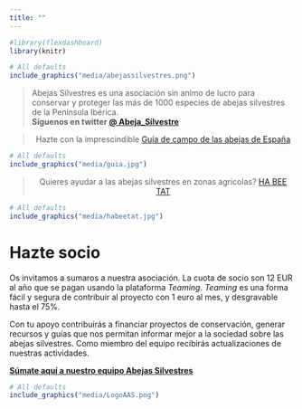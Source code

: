 ```yaml
---
title: ""
---
```


```r
#library(flexdashboard)
library(knitr)
```
    

```r
# All defaults
include_graphics("media/abejassilvestres.png")
```

> Abejas Silvestres es una asociación sin animo de lucro para conservar y proteger las más de 1000 especies de abejas silvestres de la Peninsula Ibérica.   
**Síguenos en twitter [@ Abeja_Silvestre](https://twitter.com/Abeja_Silvestre)**  


<center>

> Hazte con la imprescindible [Guía de campo de las abejas de España](https://www.tundraediciones.es/index.php?option=com_virtuemart&view=productdetails&virtuemart_product_id=390&virtuemart_category_id=25&lang=es)

</center>

```r
# All defaults
include_graphics("media/guia.jpg")
```

<center>

> Quieres ayudar a las abejas silvestres en zonas agricolas? [HA BEE TAT](/habeetat.html)

</center>

```r
# All defaults
include_graphics("media/habeetat.jpg")
```


Hazte socio
============

Os invitamos a sumaros a nuestra asociación. La cuota de socio son 12 EUR al año que se pagan usando la plataforma *Teaming*. *Teaming* es una forma fácil y segura de contribuir al proyecto con 1 euro al mes, y desgravable hasta el 75%.

Con tu apoyo contribuirás a financiar proyectos de conservación, generar recursos y guías que nos permitan informar mejor a la sociedad sobre las abejas silvestres. Como miembro del equipo recibirás actualizaciones de nuestras actividades.

**[Súmate aquí a nuestro equipo Abejas Silvestres](https://www.teaming.net/abejassilvestres)**

```r
# All defaults
include_graphics("media/LogoAAS.png")
```